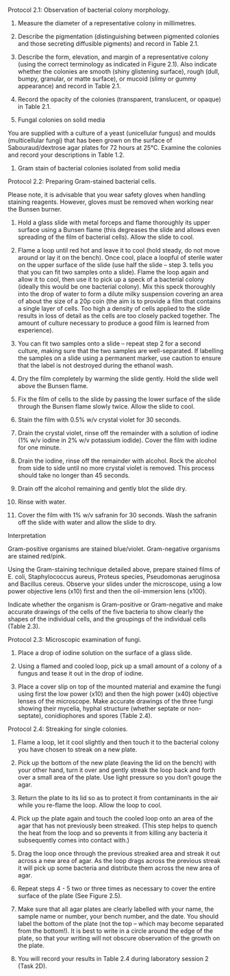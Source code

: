 Protocol 2.1: Observation of bacterial colony morphology.

1.	Measure the diameter of a representative colony in millimetres.

2.	Describe the pigmentation (distinguishing between pigmented colonies and those secreting diffusible pigments) and record in Table 2.1.

3.	Describe the form, elevation, and margin of a representative colony (using the correct terminology as indicated in Figure 2.1). Also indicate whether the colonies are smooth (shiny glistening surface), rough (dull, bumpy, granular, or matte surface), or mucoid (slimy or gummy appearance) and record in Table 2.1.

4.	Record the opacity of the colonies (transparent, translucent, or opaque) in Table 2.1.

1.	Fungal colonies on solid media

You are supplied with a culture of a yeast (unicellular fungus) and moulds (multicellular fungi) that has been grown on the surface of Sabouraud/dextrose agar plates for 72 hours at 25°C. Examine the colonies and record your descriptions in Table 1.2.

1.	Gram stain of bacterial colonies isolated from solid media

Protocol 2.2: Preparing Gram-stained bacterial cells.

Please note, it is advisable that you wear safety gloves when handling staining reagents. However, gloves must be removed when working near the Bunsen burner.

1.	Hold a glass slide with metal forceps and flame thoroughly its upper surface using a Bunsen flame (this degreases the slide and allows even spreading of the film of bacterial cells). Allow the slide to cool.

2.	Flame a loop until red hot and leave it to cool (hold steady, do not move around or lay it on the bench). Once cool, place a loopful of sterile water on the upper surface of the slide (use half the slide – step 3. tells you that you can fit two samples onto a slide). Flame the loop again and allow it to cool, then use it to pick up a speck of a bacterial colony (ideally this would be one bacterial colony). Mix this speck thoroughly into the drop of water to form a dilute milky suspension covering an area of about the size of a 20p coin (the aim is to provide a film that contains a single layer of cells. Too high a density of cells applied to the slide results in loss of detail as the cells are too closely packed together. The amount of culture necessary to produce a good film is learned from experience).

3.	You can fit two samples onto a slide – repeat step 2 for a second culture, making sure that the two samples are well-separated. If labelling the samples on a slide using a permanent marker, use caution to ensure that the label is not destroyed during the ethanol wash.

4.	Dry the film completely by warming the slide gently. Hold the slide well above the Bunsen flame.

5.	Fix the film of cells to the slide by passing the lower surface of the slide through the Bunsen flame slowly twice. Allow the slide to cool.

6.	Stain the film with 0.5% w/v crystal violet for 30 seconds.

7.	Drain the crystal violet, rinse off the remainder with a solution of iodine (1% w/v iodine in 2% w/v potassium iodide). Cover the film with iodine for one minute.

8.	Drain the iodine, rinse off the remainder with alcohol. Rock the alcohol from side to side until no more crystal violet is removed. This process should take no longer than 45 seconds.

9.	Drain off the alcohol remaining and gently blot the slide dry.

10.	Rinse with water.

11.	Cover the film with 1% w/v safranin for 30 seconds. Wash the safranin off the slide with water and allow the slide to dry.

Interpretation

Gram-positive organisms are stained blue/violet.
Gram-negative organisms are stained red/pink.

Using the Gram-staining technique detailed above, prepare stained films of E. coli, Staphylococcus aureus, Proteus species, Pseudomonas aeruginosa and Bacillus cereus. Observe your slides under the microscope, using a low power objective lens (x10) first and then the oil-immersion lens (x100).

Indicate whether the organism is Gram-positive or Gram-negative and make accurate drawings of the cells of the five bacteria to show clearly the shapes of the individual cells, and the groupings of the individual cells (Table 2.3).


Protocol 2.3: Microscopic examination of fungi.

1.	Place a drop of iodine solution on the surface of a glass slide.

2.	Using a flamed and cooled loop, pick up a small amount of a colony of a fungus and tease it out in the drop of iodine.

3.	Place a cover slip on top of the mounted material and examine the fungi using first the low power (x10) and then the high power (x40) objective lenses of the microscope. Make accurate drawings of the three fungi showing their mycelia, hyphal structure (whether septate or non-septate), conidiophores and spores (Table 2.4).


Protocol 2.4: Streaking for single colonies.

1.	Flame a loop, let it cool slightly and then touch it to the bacterial colony you have chosen to streak on a new plate.

2.	Pick up the bottom of the new plate (leaving the lid on the bench) with your other hand, turn it over and gently streak the loop back and forth over a small area of the plate. Use light pressure so you don’t gouge the agar.

3.	Return the plate to its lid so as to protect it from contaminants in the air while you re-flame the loop. Allow the loop to cool.

4.	Pick up the plate again and touch the cooled loop onto an area of the agar that has not previously been streaked. (This step helps to quench the heat from the loop and so prevents it from killing any bacteria it subsequently comes into contact with.)

5.	Drag the loop once through the previous streaked area and streak it out across a new area of agar. As the loop drags across the previous streak it will pick up some bacteria and distribute them across the new area of agar.

6.	Repeat steps 4 - 5 two or three times as necessary to cover the entire surface of the plate (See Figure 2.5).

1.	Make sure that all agar plates are clearly labelled with your name, the sample name or number, your bench number, and the date. You should label the bottom of the plate (not the top – which may become separated from the bottom!). It is best to write in a circle around the edge of the plate, so that your writing will not obscure observation of the growth on the plate.

2.	You will record your results in Table 2.4 during laboratory session 2 (Task 2D).


